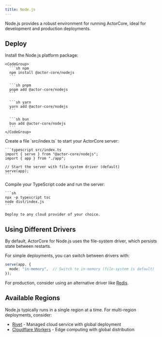```yaml
---
title: Node.js
---
```



Node.js provides a robust environment for running ActorCore, ideal for development and production deployments.

<MvpWarning />

## Deploy

<Steps>
  <StepStartFramework />

  <Step title="Install dependencies">
    Install the Node.js platform package:
    
    <CodeGroup>
      ```sh npm
      npm install @actor-core/nodejs
      ```
      
      ```sh pnpm
      pnpm add @actor-core/nodejs
      ```
      
      ```sh yarn
      yarn add @actor-core/nodejs
      ```
      
      ```sh bun
      bun add @actor-core/nodejs
      ```
    </CodeGroup>
  </Step>

  <Step title="Define your server">
    Create a file `src/index.ts` to start your ActorCore server:

    ```typescript src/index.ts
    import { serve } from "@actor-core/nodejs";
    import { app } from "./app";

    // Start the server with file-system driver (default)
    serve(app);
    ```
  </Step>

  <Step title="Deploy to production">
    Compile your TypeScript code and run the server:

    ```sh
    npx -p typescript tsc
    node dist/index.js
    ```

    Deploy to any cloud provider of your choice.
  </Step>

  <StepUpdateClient />
</Steps>

<ExtraNotes />


## Using Different Drivers

By default, ActorCore for Node.js uses the file-system driver, which persists state between restarts.

For simple deployments, you can switch between drivers with:

```typescript
serve(app, {
  mode: "in-memory",  // Switch to in-memory (file-system is default)
});
```

For production, consider using an alternative driver like [Redis](/drivers/redis).

## Available Regions

Node.js typically runs in a single region at a time. For multi-region deployments, consider:

- [Rivet](/platforms/rivet) - Managed cloud service with global deployment
- [Cloudflare Workers](/platforms/cloudflare-workers) - Edge computing with global distribution

<SetupNextSteps />
